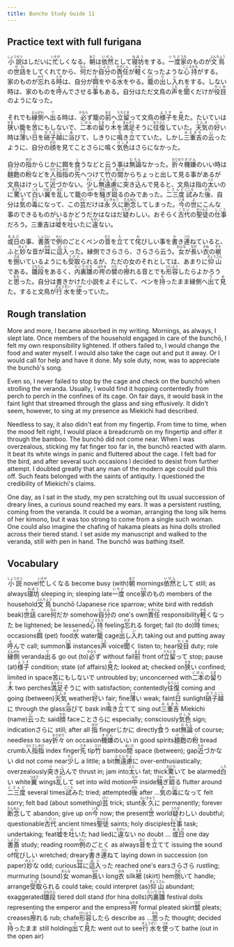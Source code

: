 ```yaml
---
title: Buncho Study Guide 11
---
```


## Practice text with full furigana

<p>
<ruby><rb>小説</rb><rt>しょうせつ</rt></ruby>はしだいに<ruby><rb>忙</rb><rt>いそが</rt></ruby>しくなる。<ruby><rb>朝</rb><rt>あさ</rt></ruby>は<ruby><rb>依然</rb><rt>いぜん</rt></ruby>として<ruby><rb>寝坊</rb><rt>ねぼう</rt></ruby>をする。<ruby><rb>一度</rb><rt>いちど</rt></ruby><ruby><rb>家</rb><rt>うち</rt></ruby>のものが<ruby><rb>文鳥</rb><rt>ぶんちょう</rt></ruby>の<ruby><rb>世話</rb><rt>せわ</rt></ruby>をしてくれてから、<ruby><rb>何</rb><rt>なん</rt></ruby>だか<ruby><rb>自分</rb><rt>じぶん</rt></ruby>の<ruby><rb>責任</rb><rt>せきにん</rt></ruby>が<ruby><rb>軽</rb><rt>かる</rt></ruby>くなったような<ruby><rb>心持</rb><rt>こころもち</rt></ruby>がする。家のものが<ruby><rb>忘</rb><rt>わす</rt></ruby>れる<ruby><rb>時</rb><rt>とき</rt></ruby>は、自分が<ruby><rb>餌</rb><rt>え</rt></ruby>をやる<ruby><rb>水</rb><rt>みず</rt></ruby>をやる。<ruby><rb>籠</rb><rt>かご</rt></ruby>の<ruby><rb>出</rb><rt>だ</rt></ruby>し<ruby><rb>入</rb><rt>い</rt></ruby>れをする。しない時は、家のものを<ruby><rb>呼</rb><rt>よ</rt></ruby>んでさせる<ruby><rb>事</rb><rt>こと</rt></ruby>もある。自分はただ文鳥の<ruby><rb>声</rb><rt>こえ</rt></ruby>を<ruby><rb>聞</rb><rt>き</rt></ruby>くだけが<ruby><rb>役目</rb><rt>やくめ</rt></ruby>のようになった。
</p>

<p>
それでも<ruby><rb>縁側</rb><rt>えんがわ</rt></ruby>へ<ruby><rb>出</rb><rt>で</rt></ruby>る時は、<ruby><rb>必</rb><rt>かなら</rt></ruby>ず籠の<ruby><rb>前</rb><rt>まえ</rt></ruby>へ<ruby><rb>立留</rb><rt>たちどま</rt></ruby>って文鳥の<ruby><rb>様子</rb><rt>ようす</rt></ruby>を<ruby><rb>見</rb><rt>み</rt></ruby>た。たいていは<ruby><rb>狭</rb><rt>せま</rt></ruby>い籠を<ruby><rb>苦</rb><rt>く</rt></ruby>にもしないで、<ruby><rb>二本</rb><rt>にほん</rt></ruby>の<ruby><rb>留</rb><rt>とま</rt></ruby>り<ruby><rb>木</rb><rt>ぎ</rt></ruby>を<ruby><rb>満足</rb><rt>まんぞく</rt></ruby>そうに<ruby><rb>往復</rb><rt>おうふく</rt></ruby>していた。<ruby><rb>天気</rb><rt>てんき</rt></ruby>の<ruby><rb>好</rb><rt>い</rt></ruby>い時は<ruby><rb>薄</rb><rt>うす</rt></ruby>い<ruby><rb>日</rb><rt>ひ</rt></ruby>を<ruby><rb>硝子</rb><rt>ガラス</rt></ruby><ruby><rb>越</rb><rt>ごし</rt></ruby>に<ruby><rb>浴</rb><rt>あ</rt></ruby>びて、しきりに<ruby><rb>鳴</rb><rt>な</rt></ruby>き<ruby><rb>立</rb><rt>た</rt></ruby>てていた。しかし<ruby><rb>三重吉</rb><rt>みえきち</rt></ruby>の<ruby><rb>云</rb><rt>い</rt></ruby>ったように、自分の<ruby><rb>顔</rb><rt>かお</rt></ruby>を見てことさらに鳴く<ruby><rb>気色</rb><rt>けしき</rt></ruby>はさらになかった。
</p>

<p>
自分の<ruby><rb>指</rb><rt>ゆび</rt></ruby>からじかに餌を<ruby><rb>食</rb><rt>く</rt></ruby>うなどと云う事は<ruby><rb>無論</rb><rt>むろん</rt></ruby>なかった。<ruby><rb>折々</rb><rt>おりおり</rt></ruby><ruby><rb>機嫌</rb><rt>きげん</rt></ruby>のいい時は<ruby><rb>麺麭</rb><rt>パン</rt></ruby>の<ruby><rb>粉</rb><rt>こ</rt></ruby>などを<ruby><rb>人指指</rb><rt>ひとさしゆび</rt></ruby>の<ruby><rb>先</rb><rt>さき</rt></ruby>へつけて<ruby><rb>竹</rb><rt>たけ</rt></ruby>の<ruby><rb>間</rb><rt>あいだ</rt></ruby>からちょっと出して見る事があるが文鳥はけっして<ruby><rb>近</rb><rt>ちか</rt></ruby>づかない。<ruby><rb>少</rb><rt>すこ</rt></ruby>し<ruby><rb>無遠慮</rb><rt>ぶえんりょ</rt></ruby>に<ruby><rb>突</rb><rt>つ</rt></ruby>き<ruby><rb>込</rb><rt>こ</rt></ruby>んで見ると、文鳥は指の<ruby><rb>太</rb><rt>ふと</rt></ruby>いのに<ruby><rb>驚</rb><rt>おどろ</rt></ruby>いて<ruby><rb>白</rb><rt>しろ</rt></ruby>い<ruby><rb>翼</rb><rt>つばさ</rt></ruby>を<ruby><rb>乱</rb><rt>みだ</rt></ruby>して籠の<ruby><rb>中</rb><rt>なか</rt></ruby>を<ruby><rb>騒</rb><rt>さわ</rt></ruby>ぎ<ruby><rb>廻</rb><rt>まわ</rt></ruby>るのみであった。<ruby><rb>二三度</rb><rt>にさんど</rt></ruby><ruby><rb>試</rb><rt>こころ</rt></ruby>みた<ruby><rb>後</rb><rt>のち</rt></ruby>、自分は<ruby><rb>気</rb><rt>き</rt></ruby>の<ruby><rb>毒</rb><rt>どく</rt></ruby>になって、この<ruby><rb>芸</rb><rt>げい</rt></ruby>だけは<ruby><rb>永久</rb><rt>えいきゅう</rt></ruby>に<ruby><rb>断念</rb><rt>だんねん</rt></ruby>してしまった。<ruby><rb>今</rb><rt>いま</rt></ruby>の<ruby><rb>世</rb><rt>よ</rt></ruby>にこんな事のできるものがいるかどうだかはなはだ<ruby><rb>疑</rb><rt>うたが</rt></ruby>わしい。おそらく<ruby><rb>古代</rb><rt>こだい</rt></ruby>の<ruby><rb>聖徒</rb><rt>せいんと</rt></ruby>の<ruby><rb>仕事</rb><rt>しごと</rt></ruby>だろう。三重吉は<ruby><rb>嘘</rb><rt>うそ</rt></ruby>を<ruby><rb>吐</rb><rt>は</rt></ruby>いたに<ruby><rb>違</rb><rt>ちがい</rt></ruby>ない。
</p>

<p>
<ruby><rb>或日</rb><rt>あるひ</rt></ruby>の事、<ruby><rb>書斎</rb><rt>しょさい</rt></ruby>で<ruby><rb>例</rb><rt>れい</rt></ruby>のごとくペンの<ruby><rb>音</rb><rt>おと</rt></ruby>を<ruby><rb>立</rb><rt>た</rt></ruby>てて<ruby><rb>侘</rb><rt>わ</rt></ruby>びしい事を<ruby><rb>書</rb><rt>か</rt></ruby>き<ruby><rb>連</rb><rt>つら</rt></ruby>ねていると、ふと<ruby><rb>妙</rb><rt>みょう</rt></ruby>な音が<ruby><rb>耳</rb><rt>みみ</rt></ruby>に<ruby><rb>這入</rb><rt>はい</rt></ruby>った。縁側でさらさら、さらさら云う。<ruby><rb>女</rb><rt>おんな</rt></ruby>が<ruby><rb>長</rb><rt>なが</rt></ruby>い<ruby><rb>衣</rb><rt>きぬ</rt></ruby>の<ruby><rb>裾</rb><rt>すそ</rt></ruby>を<ruby><rb>捌</rb><rt>さば</rt></ruby>いているようにも<ruby><rb>受取</rb><rt>うけと</rt></ruby>られるが、ただの女のそれとしては、あまりに<ruby><rb>仰山</rb><rt>ぎょうさん</rt></ruby>である。<ruby><rb>雛段</rb><rt>ひなだん</rt></ruby>をあるく、<ruby><rb>内裏雛</rb><rt>だいりびな</rt></ruby>の<ruby><rb>袴</rb><rt>はかま</rt></ruby>の<ruby><rb>襞</rb><rt>ひだ</rt></ruby>の<ruby><rb>擦</rb><rt>す</rt></ruby>れる音とでも<ruby><rb>形容</rb><rt>けいよう</rt></ruby>したらよかろうと<ruby><rb>思</rb><rt>おも</rt></ruby>った。自分は書きかけた小説をよそにして、ペンを<ruby><rb>持</rb><rt>も</rt></ruby>ったまま縁側へ<ruby><rb>出</rb><rt>で</rt></ruby>て<ruby><rb>見</rb><rt>み</rt></ruby>た。すると文鳥が<ruby><rb>行水</rb><rt>ぎょうずい</rt></ruby>を<ruby><rb>使</rb><rt>つか</rt></ruby>っていた。
</p>


## Rough translation

More and more, I became absorbed in my writing. Mornings, as always, I slept late. Once members of the household engaged in care of the bunchō, I felt my own responsibility lightened. If others failed to, I would change the food and water myself. I would also take the cage out and put it away. Or I would call for help and have it done. My sole duty, now, was to appreciate the bunchō's song.

Even so, I never failed to stop by the cage and check on the bunchō when strolling the veranda. Usually, I would find it hopping contentedly from perch to perch in the confines of its cage. On fair days, it would bask in the faint light that streamed through the glass and sing effusively. It didn't seem, however, to sing at my presence as Miekichi had described.

Needless to say, it also didn't eat from my fingertip. From time to time, when the mood felt right, I would place a breadcrumb on my fingertip and offer it through the bamboo. The bunchō did not come near. When I was overzealous, sticking my fat finger too far in, the bunchō reacted with alarm. It beat its white wings in panic and fluttered about the cage. I felt bad for the bird, and after several such occasions I decided to desist from further attempt. I doubted greatly that any man of the modern age could pull this off. Such feats belonged with the saints of antiquity. I questioned the credibility of Miekichi's claims.

One day, as I sat in the study, my pen scratching out its usual succession of dreary lines, a curious sound reached my ears. It was a persistent rustling, coming from the veranda. It could be a woman, arranging the long silk hems of her kimono, but it was too strong to come from a single such woman. One could also imagine the chafing of hakama pleats as hina dolls strolled across their tiered stand. I set aside my manuscript and walked to the veranda, still with pen in hand. The bunchō was bathing itself.    


## Vocabulary

<p>
<span class="vocabstudy"><ruby><rb>小説</rb><rt>しょうせつ</rt></ruby>&nbsp;novel</span><span class="vocabstudy"><ruby><rb>忙</rb><rt>いそが</rt></ruby>しくなる&nbsp;become busy (with)</span><span class="vocabstudy"><ruby><rb>朝</rb><rt>あさ</rt></ruby>&nbsp;mornings</span><span class="vocabstudy"><ruby><rb>依然</rb><rt>いぜん</rt></ruby>として&nbsp;still; as always</span><span class="vocabstudy"><ruby><rb>寝坊</rb><rt>ねぼう</rt></ruby>&nbsp;sleeping in; sleeping late</span><span class="vocabstudy"><ruby><rb>一度</rb><rt>いちど</rt></ruby>&nbsp;once</span><span class="vocabstudy"><ruby><rb>家</rb><rt>うち</rt></ruby>のもの&nbsp;members of the household</span><span class="vocabstudy"><ruby><rb>文鳥</rb><rt>ぶんちょう</rt></ruby>&nbsp;bunchō (Japanese rice sparrow; white bird with reddish beak)</span><span class="vocabstudy"><ruby><rb>世話</rb><rt>せわ</rt></ruby>&nbsp;care</span><span class="vocabstudy"><ruby><rb>何</rb><rt>なん</rt></ruby>だか&nbsp;somehow</span><span class="vocabstudy"><ruby><rb>自分</rb><rt>じぶん</rt></ruby>の&nbsp;one's own</span><span class="vocabstudy"><ruby><rb>責任</rb><rt>せきにん</rt></ruby>&nbsp;responsibility</span><span class="vocabstudy"><ruby><rb>軽</rb><rt>かる</rt></ruby>くなった&nbsp;be lightened; be lessened</span><span class="vocabstudy"><ruby><rb>心持</rb><rt>こころもち</rt></ruby>&nbsp;feeling</span><span class="vocabstudy"><ruby><rb>忘</rb><rt>わす</rt></ruby>れる&nbsp;forget; fail (to do)</span><span class="vocabstudy"><ruby><rb>時</rb><rt>とき</rt></ruby>&nbsp;times; occasions</span><span class="vocabstudy"><ruby><rb>餌</rb><rt>え</rt></ruby>&nbsp;(pet) food</span><span class="vocabstudy"><ruby><rb>水</rb><rt>みず</rt></ruby>&nbsp;water</span><span class="vocabstudy"><ruby><rb>籠</rb><rt>かご</rt></ruby>&nbsp;cage</span><span class="vocabstudy"><ruby><rb>出</rb><rt>だ</rt></ruby>し<ruby><rb>入</rb><rt>い</rt></ruby>れ&nbsp;taking out and putting away</span><span class="vocabstudy"><ruby><rb>呼</rb><rt>よ</rt></ruby>んで&nbsp;call; summon</span><span class="vocabstudy"><ruby><rb>事</rb><rt>こと</rt></ruby>&nbsp;instances</span><span class="vocabstudy"><ruby><rb>声</rb><rt>こえ</rt></ruby>&nbsp;voice</span><span class="vocabstudy"><ruby><rb>聞</rb><rt>き</rt></ruby>く&nbsp;listen to; hear</span><span class="vocabstudy"><ruby><rb>役目</rb><rt>やくめ</rt></ruby>&nbsp;duty; role</span>
<span class="vocabstudy"><ruby><rb>縁側</rb><rt>えんがわ</rt></ruby>&nbsp;veranda</span><span class="vocabstudy"><ruby><rb>出</rb><rt>で</rt></ruby>る&nbsp;go out (to)</span><span class="vocabstudy"><ruby><rb>必</rb><rt>かなら</rt></ruby>ず&nbsp;without fail</span><span class="vocabstudy"><ruby><rb>前</rb><rt>まえ</rt></ruby>&nbsp;front of</span><span class="vocabstudy"><ruby><rb>立留</rb><rt>たちどま</rt></ruby>って&nbsp;stop; pause (at)</span><span class="vocabstudy"><ruby><rb>様子</rb><rt>ようす</rt></ruby>&nbsp;condition; state (of affairs)</span><span class="vocabstudy"><ruby><rb>見</rb><rt>み</rt></ruby>た&nbsp;looked at; checked on</span><span class="vocabstudy"><ruby><rb>狭</rb><rt>せま</rt></ruby>い&nbsp;confined; limited in space</span><span class="vocabstudy"><ruby><rb>苦</rb><rt>く</rt></ruby>にもしないで&nbsp;untroubled by; unconcerned with</span><span class="vocabstudy"><ruby><rb>二本</rb><rt>にほん</rt></ruby>の<ruby><rb>留</rb><rt>とま</rt></ruby>り<ruby><rb>木</rb><rt>ぎ</rt></ruby>&nbsp;two perches</span><span class="vocabstudy"><ruby><rb>満足</rb><rt>まんぞく</rt></ruby>そうに&nbsp;with satisfaction; contentedly</span><span class="vocabstudy"><ruby><rb>往復</rb><rt>おうふく</rt></ruby>&nbsp;coming and going (between)</span><span class="vocabstudy"><ruby><rb>天気</rb><rt>てんき</rt></ruby>&nbsp;weather</span><span class="vocabstudy"><ruby><rb>好</rb><rt>い</rt></ruby>い&nbsp;fair; fine</span><span class="vocabstudy"><ruby><rb>薄</rb><rt>うす</rt></ruby>い&nbsp;weak; faint</span><span class="vocabstudy"><ruby><rb>日</rb><rt>ひ</rt></ruby>&nbsp;sunlight</span><span class="vocabstudy"><ruby><rb>硝子</rb><rt>ガラス</rt></ruby><ruby><rb>越</rb><rt>ごし</rt></ruby>に&nbsp;through the glass</span><span class="vocabstudy"><ruby><rb>浴</rb><rt>あ</rt></ruby>びて&nbsp;bask in</span><span class="vocabstudy"><ruby><rb>鳴</rb><rt>な</rt></ruby>き<ruby><rb>立</rb><rt>た</rt></ruby>てて&nbsp;sing out</span><span class="vocabstudy"><ruby><rb>三重吉</rb><rt>みえきち</rt></ruby>&nbsp;Miekichi (name)</span><span class="vocabstudy"><ruby><rb>云</rb><rt>い</rt></ruby>った&nbsp;said</span><span class="vocabstudy"><ruby><rb>顔</rb><rt>かお</rt></ruby>&nbsp;face</span><span class="vocabstudy">ことさらに&nbsp;especially; consciously</span><span class="vocabstudy"><ruby><rb>気色</rb><rt>けしき</rt></ruby>&nbsp;sign; indication</span><span class="vocabstudy">さらに&nbsp;still; after all</span>
<span class="vocabstudy"><ruby><rb>指</rb><rt>ゆび</rt></ruby>&nbsp;finger</span><span class="vocabstudy">じかに&nbsp;directly</span><span class="vocabstudy"><ruby><rb>食</rb><rt>く</rt></ruby>う&nbsp;eat</span><span class="vocabstudy"><ruby><rb>無論</rb><rt>むろん</rt></ruby>&nbsp;of course; needless to say</span><span class="vocabstudy"><ruby><rb>折々</rb><rt>おりおり</rt></ruby>&nbsp;on occasion</span><span class="vocabstudy"><ruby><rb>機嫌</rb><rt>きげん</rt></ruby>のいい&nbsp;in good spirits</span><span class="vocabstudy"><ruby><rb>麺麭</rb><rt>パン</rt></ruby>の<ruby><rb>粉</rb><rt>こ</rt></ruby>&nbsp;bread crumb</span><span class="vocabstudy"><ruby><rb>人指指</rb><rt>ひとさしゆび</rt></ruby>&nbsp;index finger</span><span class="vocabstudy"><ruby><rb>先</rb><rt>さき</rt></ruby>&nbsp;tip</span><span class="vocabstudy"><ruby><rb>竹</rb><rt>たけ</rt></ruby>&nbsp;bamboo</span><span class="vocabstudy"><ruby><rb>間</rb><rt>あいだ</rt></ruby>&nbsp;space (between); gap</span><span class="vocabstudy"><ruby><rb>近</rb><rt>ちか</rt></ruby>づかない&nbsp;did not come near</span><span class="vocabstudy"><ruby><rb>少</rb><rt>すこ</rt></ruby>し&nbsp;a little; a bit</span><span class="vocabstudy"><ruby><rb>無遠慮</rb><rt>ぶえんりょ</rt></ruby>に&nbsp;over-enthusiastically; overzealously</span><span class="vocabstudy"><ruby><rb>突</rb><rt>つ</rt></ruby>き<ruby><rb>込</rb><rt>こ</rt></ruby>んで&nbsp;thrust in; jam into</span><span class="vocabstudy"><ruby><rb>太</rb><rt>ふと</rt></ruby>い&nbsp;fat; thick</span><span class="vocabstudy"><ruby><rb>驚</rb><rt>おどろ</rt></ruby>いて&nbsp;be alarmed</span><span class="vocabstudy"><ruby><rb>白</rb><rt>しろ</rt></ruby>い&nbsp;white</span><span class="vocabstudy"><ruby><rb>翼</rb><rt>つばさ</rt></ruby>&nbsp;wings</span><span class="vocabstudy"><ruby><rb>乱</rb><rt>みだ</rt></ruby>して&nbsp;set into wild motion</span><span class="vocabstudy"><ruby><rb>中</rb><rt>なか</rt></ruby>&nbsp;inside</span><span class="vocabstudy"><ruby><rb>騒</rb><rt>さわ</rt></ruby>ぎ<ruby><rb>廻</rb><rt>まわ</rt></ruby>る&nbsp;flutter around</span><span class="vocabstudy"><ruby><rb>二三度</rb><rt>にさんど</rt></ruby>&nbsp;several times</span><span class="vocabstudy"><ruby><rb>試</rb><rt>こころ</rt></ruby>みた&nbsp;tried; attempted</span><span class="vocabstudy"><ruby><rb>後</rb><rt>のち</rt></ruby>&nbsp;after ...</span><span class="vocabstudy"><ruby><rb>気</rb><rt>き</rt></ruby>の<ruby><rb>毒</rb><rt>どく</rt></ruby>になって&nbsp;felt sorry; felt bad (about something)</span><span class="vocabstudy"><ruby><rb>芸</rb><rt>げい</rt></ruby>&nbsp;trick; stunt</span><span class="vocabstudy"><ruby><rb>永久</rb><rt>えいきゅう</rt></ruby>に&nbsp;permanently; forever</span><span class="vocabstudy"><ruby><rb>断念</rb><rt>だんねん</rt></ruby>して&nbsp;abandon; give up on</span><span class="vocabstudy"><ruby><rb>今</rb><rt>いま</rt></ruby>&nbsp;now; the present</span><span class="vocabstudy"><ruby><rb>世</rb><rt>よ</rt></ruby>&nbsp;world</span><span class="vocabstudy"><ruby><rb>疑</rb><rt>うたが</rt></ruby>わしい&nbsp;doubtful; questionable</span><span class="vocabstudy"><ruby><rb>古代</rb><rt>こだい</rt></ruby>&nbsp;ancient times</span><span class="vocabstudy"><ruby><rb>聖徒</rb><rt>せいんと</rt></ruby>&nbsp;saints; holy disciples</span><span class="vocabstudy"><ruby><rb>仕事</rb><rt>しごと</rt></ruby>&nbsp;task; undertaking; feat</span><span class="vocabstudy"><ruby><rb>嘘</rb><rt>うそ</rt></ruby>を<ruby><rb>吐</rb><rt>は</rt></ruby>いた&nbsp;had lied</span><span class="vocabstudy">に<ruby><rb>違</rb><rt>ちがい</rt></ruby>ない&nbsp;no doubt ...</span>
<span class="vocabstudy"><ruby><rb>或日</rb><rt>あるひ</rt></ruby>&nbsp;one day</span><span class="vocabstudy"><ruby><rb>書斎</rb><rt>しょさい</rt></ruby>&nbsp;study; reading room</span><span class="vocabstudy"><ruby><rb>例</rb><rt>れい</rt></ruby>のごとく&nbsp;as always</span><span class="vocabstudy"><ruby><rb>音</rb><rt>おと</rt></ruby>を<ruby><rb>立</rb><rt>た</rt></ruby>てて&nbsp;issuing the sound of</span><span class="vocabstudy"><ruby><rb>侘</rb><rt>わ</rt></ruby>びしい&nbsp;wretched; dreary</span><span class="vocabstudy"><ruby><rb>書</rb><rt>か</rt></ruby>き<ruby><rb>連</rb><rt>つら</rt></ruby>ねて&nbsp;laying down in succession (on paper)</span><span class="vocabstudy"><ruby><rb>妙</rb><rt>みょう</rt></ruby>な&nbsp;odd; curious</span><span class="vocabstudy"><ruby><rb>耳</rb><rt>みみ</rt></ruby>に<ruby><rb>這入</rb><rt>はい</rt></ruby>った&nbsp;reached one's ears</span><span class="vocabstudy">さらさら&nbsp;rustling; murmuring (sound)</span><span class="vocabstudy"><ruby><rb>女</rb><rt>おんな</rt></ruby>&nbsp;woman</span><span class="vocabstudy"><ruby><rb>長</rb><rt>なが</rt></ruby>い&nbsp;long</span><span class="vocabstudy"><ruby><rb>衣</rb><rt>きぬ</rt></ruby>&nbsp;silk</span><span class="vocabstudy"><ruby><rb>裾</rb><rt>すそ</rt></ruby>&nbsp;(skirt) hem</span><span class="vocabstudy"><ruby><rb>捌</rb><rt>さば</rt></ruby>いて&nbsp;handle; arrange</span><span class="vocabstudy"><ruby><rb>受取</rb><rt>うけと</rt></ruby>られる&nbsp;could take; could interpret (as)</span><span class="vocabstudy"><ruby><rb>仰山</rb><rt>ぎょうさん</rt></ruby>&nbsp;abundant; exaggerated</span><span class="vocabstudy"><ruby><rb>雛段</rb><rt>ひなだん</rt></ruby>&nbsp;tiered doll stand (for hina dolls)</span><span class="vocabstudy"><ruby><rb>内裏雛</rb><rt>だいりびな</rt></ruby>&nbsp;festival dolls representing the emperor and the empress</span><span class="vocabstudy"><ruby><rb>袴</rb><rt>はかま</rt></ruby>&nbsp;formal pleated skirt</span><span class="vocabstudy"><ruby><rb>襞</rb><rt>ひだ</rt></ruby>&nbsp;pleats; creases</span><span class="vocabstudy"><ruby><rb>擦</rb><rt>す</rt></ruby>れる&nbsp;rub; chafe</span><span class="vocabstudy"><ruby><rb>形容</rb><rt>けいよう</rt></ruby>したら&nbsp;describe as ...</span><span class="vocabstudy"><ruby><rb>思</rb><rt>おも</rt></ruby>った&nbsp;thought; decided</span><span class="vocabstudy"><ruby><rb>持</rb><rt>も</rt></ruby>ったまま&nbsp;still holding</span><span class="vocabstudy"><ruby><rb>出</rb><rt>で</rt></ruby>て<ruby><rb>見</rb><rt>み</rt></ruby>た&nbsp;went out to see</span><span class="vocabstudy"><ruby><rb>行水</rb><rt>ぎょうずい</rt></ruby>を<ruby><rb>使</rb><rt>つか</rt></ruby>って&nbsp;bathe (out in the open air)</span>
</p>
